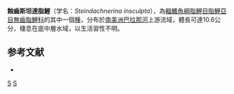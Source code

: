 {{Speciesbox 
| taxon = Steindachnerina insculpta
| status = NE
| status_system = IUCN3.1
| authority = [[Fernández-Yépez|Fernández-Yépez]], 1948
| synonyms = *''Cruxentina insculpta''<br /><small>Fernández-Yépez, 1948</small>
}}
'''蝕齒斯坦達脂鯉'''（学名：''Steindachnerina insculpta''），為[[輻鰭魚綱|輻鰭魚綱]][[脂鯉目|脂鯉目]][[脂鯉亞目|脂鯉亞目]][[無齒脂鯉科|無齒脂鯉科]]的其中一個[[種|種]]，分布於[[南美洲|南美洲]][[巴拉那河|巴拉那河]]上游流域，體長可達10.6公分，棲息在底中層水域，以生活習性不明。

==参考文献==
{{refbegin}}
*{{FishBase_species|genus=Steindachnerina|species=insculpta|year=2013|month=8}}
{{refend}}
{{Taxonbar|from=Q6406562}}

[[Category:斯坦達脂鯉屬|S]]
[[Category:1948年描述的鱼类|S]]


{{魚類小作品}}